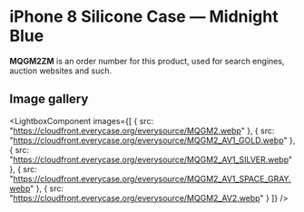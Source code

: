 
# iPhone 8 Silicone Case — Midnight Blue

<Callout type='info' emoji='👉🏻'>**MQGM2ZM** is an order number for this product, used for search engines, auction websites and such.</Callout>

## Image gallery

<LightboxComponent
    images={[
      {
        src: "https://cloudfront.everycase.org/everysource/MQGM2.webp"
      },
      {
        src: "https://cloudfront.everycase.org/everysource/MQGM2_AV1_GOLD.webp"
      },
      {
        src: "https://cloudfront.everycase.org/everysource/MQGM2_AV1_SILVER.webp"
      },
      {
        src: "https://cloudfront.everycase.org/everysource/MQGM2_AV1_SPACE_GRAY.webp"
      },
      {
        src: "https://cloudfront.everycase.org/everysource/MQGM2_AV2.webp"
      }
    ]}
  />
